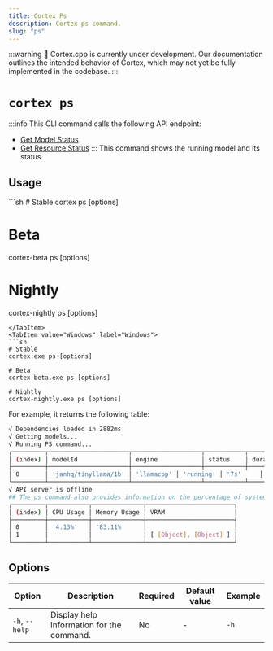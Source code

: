 ```yaml
---
title: Cortex Ps
description: Cortex ps command.
slug: "ps"
---
```



:::warning
🚧 Cortex.cpp is currently under development. Our documentation outlines the intended behavior of Cortex, which may not yet be fully implemented in the codebase.
:::

# `cortex ps`
:::info
This CLI command calls the following API endpoint:
- [Get Model Status](/api-reference#tag/system/get/v1/system/events/model)
- [Get Resource Status](/api-reference#tag/system/get/v1/system/events/resources)
:::
This command shows the running model and its status.



## Usage
<Tabs>
  <TabItem value="MacOs/Linux" label="MacOs/Linux">
  ```sh
  # Stable
  cortex ps [options]

  # Beta
  cortex-beta ps [options]

  # Nightly
  cortex-nightly ps [options]
  ```
  </TabItem>
  <TabItem value="Windows" label="Windows">
  ```sh
  # Stable
  cortex.exe ps [options]
  
  # Beta
  cortex-beta.exe ps [options]

  # Nightly
  cortex-nightly.exe ps [options]
  ```
  </TabItem>
</Tabs>


For example, it returns the following table:

```bash
√ Dependencies loaded in 2882ms
√ Getting models...
√ Running PS command...
┌─────────┬──────────────────────┬───────────────────┬───────────┬──────────┬─────┬──────┐
│ (index) │ modelId              │ engine            │ status    │ duration │ ram │ vram │
├─────────┼──────────────────────┼───────────────────┼───────────┼──────────┼─────┼──────┤
│ 0       │ 'janhq/tinyllama/1b' │ 'llamacpp' │ 'running' │ '7s'     │ '-' │ '-'  │
└─────────┴──────────────────────┴───────────────────┴───────────┴──────────┴─────┴──────┘
√ API server is offline
## The ps command also provides information on the percentage of system resources being used.
┌─────────┬───────────┬──────────────┬────────────────────────┐
│ (index) │ CPU Usage │ Memory Usage │ VRAM                   │
├─────────┼───────────┼──────────────┼────────────────────────┤
│ 0       │ '4.13%'   │ '83.11%'     │                        │
│ 1       │           │              │ [ [Object], [Object] ] │
└─────────┴───────────┴──────────────┴────────────────────────┘
```
## Options

| Option            | Description                                           | Required | Default value | Example     |
|-------------------|-------------------------------------------------------|----------|---------------|-------------|
| `-h`, `--help`      | Display help information for the command.             | No       | -             | `-h`    |